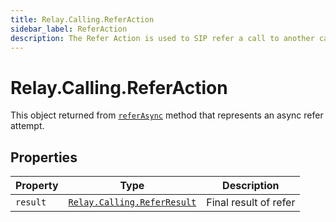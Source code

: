 ```yaml
---
title: Relay.Calling.ReferAction
sidebar_label: ReferAction
description: The Refer Action is used to SIP refer a call to another call.
---
```


[referasync]: /sdks/reference/realtime-sdk/v2/sdks/nodejs/calling/call#referasync
[relay-calling-referresult]: /sdks/reference/realtime-sdk/v2/sdks/nodejs/calling/results/refer-result

# Relay.Calling.ReferAction

This object returned from [`referAsync`][referasync] method that represents an async refer attempt.

## Properties

| Property | Type | Description |
| -------- | ---- | ----------- |
| `result` | [`Relay.Calling.ReferResult`][relay-calling-referresult] | Final result of refer |